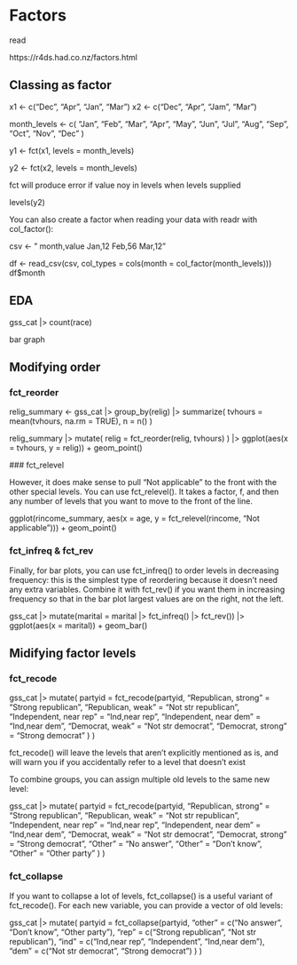 # Factors

read

https://r4ds.had.co.nz/factors.html


## Classing as factor

x1 <- c("Dec", "Apr", "Jan", "Mar")
x2 <- c("Dec", "Apr", "Jam", "Mar")

month_levels <- c(
  "Jan", "Feb", "Mar", "Apr", "May", "Jun", 
  "Jul", "Aug", "Sep", "Oct", "Nov", "Dec"
)

y1 <- fct(x1, levels = month_levels)

y2 <- fct(x2, levels = month_levels)

fct will produce error if value noy in levels when levels supplied

levels(y2)



You can also create a factor when reading your data with readr with col_factor():

csv <- "
month,value
Jan,12
Feb,56
Mar,12"

df <- read_csv(csv, col_types = cols(month = col_factor(month_levels)))
df$month



## EDA


gss_cat |>
  count(race)
  
bar graph


## Modifying order


### fct_reorder
relig_summary <- gss_cat |>
  group_by(relig) |>
  summarize(
    tvhours = mean(tvhours, na.rm = TRUE),
    n = n()
  )
  
  relig_summary |>
  mutate(
    relig = fct_reorder(relig, tvhours)
  ) |>
  ggplot(aes(x = tvhours, y = relig)) +
  geom_point()
  
  ### fct_relevel
  
  However, it does make sense to pull “Not applicable” to the front with the other special levels. You can use fct_relevel(). It takes a factor, f, and then any number of levels that you want to move to the front of the line.

ggplot(rincome_summary, aes(x = age, y = fct_relevel(rincome, "Not applicable"))) +
  geom_point()
  
### fct_infreq & fct_rev
  
  Finally, for bar plots, you can use fct_infreq() to order levels in decreasing frequency: this is the simplest type of reordering because it doesn’t need any extra variables. Combine it with fct_rev() if you want them in increasing frequency so that in the bar plot largest values are on the right, not the left.

gss_cat |>
  mutate(marital = marital |> fct_infreq() |> fct_rev()) |>
  ggplot(aes(x = marital)) +
  geom_bar()
  
## Midifying factor levels


### fct_recode
  
  gss_cat |>
  mutate(
    partyid = fct_recode(partyid,
      "Republican, strong"    = "Strong republican",
      "Republican, weak"      = "Not str republican",
      "Independent, near rep" = "Ind,near rep",
      "Independent, near dem" = "Ind,near dem",
      "Democrat, weak"        = "Not str democrat",
      "Democrat, strong"      = "Strong democrat"
    )
  ) 
  
  
  fct_recode() will leave the levels that aren’t explicitly mentioned as is, and will warn you if you accidentally refer to a level that doesn’t exist
  
  
  To combine groups, you can assign multiple old levels to the same new level:

gss_cat |>
  mutate(
    partyid = fct_recode(partyid,
      "Republican, strong"    = "Strong republican",
      "Republican, weak"      = "Not str republican",
      "Independent, near rep" = "Ind,near rep",
      "Independent, near dem" = "Ind,near dem",
      "Democrat, weak"        = "Not str democrat",
      "Democrat, strong"      = "Strong democrat",
      "Other"                 = "No answer",
      "Other"                 = "Don't know",
      "Other"                 = "Other party"
    )
  )
  
### fct_collapse

If you want to collapse a lot of levels, fct_collapse() is a useful variant of fct_recode(). For each new variable, you can provide a vector of old levels:

gss_cat |>
  mutate(
    partyid = fct_collapse(partyid,
      "other" = c("No answer", "Don't know", "Other party"),
      "rep" = c("Strong republican", "Not str republican"),
      "ind" = c("Ind,near rep", "Independent", "Ind,near dem"),
      "dem" = c("Not str democrat", "Strong democrat")
    )
  )